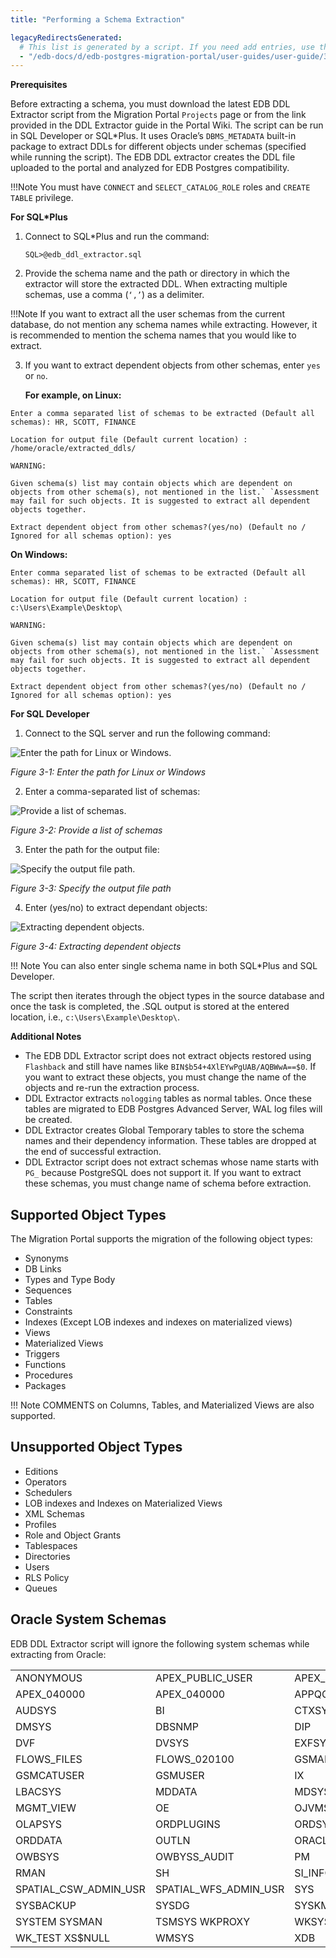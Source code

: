 ```yaml
---
title: "Performing a Schema Extraction"

legacyRedirectsGenerated:
  # This list is generated by a script. If you need add entries, use the `legacyRedirects` key.
  - "/edb-docs/d/edb-postgres-migration-portal/user-guides/user-guide/3.0.1/mp_schema_extraction.html"
---
```


<div id="mp_schema_extraction" class="registered_link"></div>

**Prerequisites**

Before extracting a schema, you must download the latest EDB DDL Extractor script from the Migration Portal `Projects` page or from the link provided in the DDL Extractor guide in the Portal Wiki. The script can be run in SQL Developer or SQL\*Plus. It uses Oracle’s `DBMS_METADATA` built-in package to extract DDLs for different objects under schemas (specified while running the script). The EDB DDL extractor creates the DDL file uploaded to the portal and analyzed for EDB Postgres compatibility.

!!!Note
    You must have `CONNECT` and `SELECT_CATALOG_ROLE` roles and `CREATE TABLE` privilege.

**For SQL\*Plus**

1.  Connect to SQL\*Plus and run the command:

    `SQL>@edb_ddl_extractor.sql`

2.  Provide the schema name and the path or directory in which the extractor will store the extracted DDL. When extracting multiple schemas, use a comma (`‘,’`) as a delimiter.

!!!Note
    If you want to extract all the user schemas from the current database, do not mention any schema names while extracting. However, it is recommended to mention the schema names that you would like to extract.

3.  If you want to extract dependent objects from other schemas, enter `yes` or `no`.

    **For example, on Linux:**

```text
Enter a comma separated list of schemas to be extracted (Default all schemas): HR, SCOTT, FINANCE

Location for output file (Default current location) : /home/oracle/extracted_ddls/

WARNING:

Given schema(s) list may contain objects which are dependent on objects from other schema(s), not mentioned in the list.` `Assessment may fail for such objects. It is suggested to extract all dependent objects together.

Extract dependent object from other schemas?(yes/no) (Default no / Ignored for all schemas option): yes
```
**On Windows:**

```text
Enter comma separated list of schemas to be extracted (Default all schemas): HR, SCOTT, FINANCE

Location for output file (Default current location) : c:\Users\Example\Desktop\

WARNING:

Given schema(s) list may contain objects which are dependent on objects from other schema(s), not mentioned in the list.` `Assessment may fail for such objects. It is suggested to extract all dependent objects together.

Extract dependent object from other schemas?(yes/no) (Default no / Ignored for all schemas option): yes
```

**For SQL Developer**

1.  Connect to the SQL server and run the following command:

![Enter the path for Linux or Windows.](../images/mp_schema_extraction_paths.png)

*Figure 3-1: Enter the path for Linux or Windows*

2.  Enter a comma-separated list of schemas:

![Provide a list of schemas.](../images/mp_schema_extraction_list.png)

*Figure 3-2: Provide a list of schemas*

3.  Enter the path for the output file:

![Specify the output file path.](../images/mp_schema_extraction_target.png)

*Figure 3-3: Specify the output file path*

4.  Enter (yes/no) to extract dependant objects:

![Extracting dependent objects.](../images/mp_schema_dependent_objects.png)

*Figure 3-4: Extracting dependent objects*

!!! Note
    You can also enter single schema name in both SQL\*Plus and SQL Developer.

The script then iterates through the object types in the source database and once the task is completed, the .SQL output is stored at the entered location, i.e., `c:\Users\Example\Desktop\`.

**Additional Notes**

-   The EDB DDL Extractor script does not extract objects restored using `Flashback` and still have names like `BIN$b54+4XlEYwPgUAB/AQBWwA==$0`. If you want to extract these objects, you must change the name of the objects and re-run the extraction process.
-   DDL Extractor extracts `nologging` tables as normal tables. Once these tables are migrated to EDB Postgres Advanced Server, WAL log files will be created.
-   DDL Extractor creates Global Temporary tables to store the schema names and their dependency information. These tables are dropped at the end of successful extraction.
-   DDL Extractor script does not extract schemas whose name starts with `PG_` because PostgreSQL does not support it. If you want to extract these schemas, you must change name of schema before extraction.

## Supported Object Types

The Migration Portal supports the migration of the following object types:

-   Synonyms
-   DB Links
-   Types and Type Body
-   Sequences
-   Tables
-   Constraints
-   Indexes (Except LOB indexes and indexes on materialized views)
-   Views
-   Materialized Views
-   Triggers
-   Functions
-   Procedures
-   Packages

!!! Note
    COMMENTS on Columns, Tables, and Materialized Views are also supported.

## Unsupported Object Types

-   Editions
-   Operators
-   Schedulers
-   LOB indexes and Indexes on Materialized Views
-   XML Schemas
-   Profiles
-   Role and Object Grants
-   Tablespaces
-   Directories
-   Users
-   RLS Policy
-   Queues

## Oracle System Schemas

EDB DDL Extractor script will ignore the following system schemas while extracting from Oracle:

|                       |                       |                    |
| --------------------- | --------------------- | ------------------ |
| ANONYMOUS             | APEX_PUBLIC_USER      | APEX_030200        |
| APEX_040000           | APEX_040000           | APPQOSSYS          |
| AUDSYS                | BI                    | CTXSYS             |
| DMSYS                 | DBSNMP                | DIP                |
| DVF                   | DVSYS                 | EXFSYS             |
| FLOWS_FILES           | FLOWS_020100          | GSMADMIN_INTERNAL  |
| GSMCATUSER            | GSMUSER               | IX                 |
| LBACSYS               | MDDATA                | MDSYS              |
| MGMT_VIEW             | OE                    | OJVMSYS            |
| OLAPSYS               | ORDPLUGINS            | ORDSYS             |
| ORDDATA               | OUTLN                 | ORACLE_OCM         |
| OWBSYS                | OWBYSS_AUDIT          | PM                 |
| RMAN                  | SH                    | SI_INFORMTN_SCHEMA |
| SPATIAL_CSW_ADMIN_USR | SPATIAL_WFS_ADMIN_USR | SYS                |
| SYSBACKUP             | SYSDG                 | SYSKM              |
| SYSTEM SYSMAN         | TSMSYS WKPROXY        | WKSYS              |
| WK_TEST XS$NULL       | WMSYS                 | XDB                |
